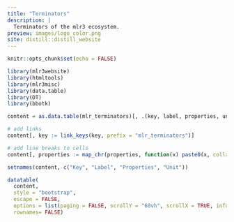 ```yaml
---
title: "Terminators"
description: |
  Terminators of the mlr3 ecosystem.
preview: images/logo_color.png
site: distill::distill_website
---
```


```r
knitr::opts_chunk$set(echo = FALSE)

library(mlr3website)
library(htmltools)
library(mlr3misc)
library(data.table)
library(DT)
library(bbotk)

content = as.data.table(mlr_terminators)[, .(key, label, properties, unit)]

# add links
content[, key := link_keys(key, prefix = "mlr_terminators")]

# add line breaks to cells
content[, properties := map_chr(properties, function(x) paste0(x, collapse = "<br/>"))]

setnames(content, c("Key", "Label", "Properties", "Unit"))
```

```r
datatable(
  content,
  style = "bootstrap",
  escape = FALSE,
  options = list(paging = FALSE, scrollY = "60vh", scrollX = TRUE, info = FALSE),
  rownames= FALSE)
```
